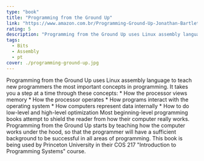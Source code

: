 ```yaml
---
type: "book"
title: "Programming from the Ground Up"
link: "https://www.amazon.com.br/Programming-Ground-Up-Jonathan-Bartlett/dp/0975283847"
rating: 5
description: "Programming from the Ground Up uses Linux assembly language to teach new programmers the most important concepts in programming. It takes you a step at a time through these concepts: * How the processor views memory * How the processor operates * How programs interact with the operating system * How computers represent data internally * How to do low-level and high-level optimization Most beginning-level programming books attempt to shield the reader from how their computer really works. Programming from the Ground Up starts by teaching how the computer works under the hood, so that the programmer will have a sufficient background to be successful in all areas of programming. This book is being used by Princeton University in their COS 217 'Introduction to Programming Systems' course."
tags:
  - Bits
  - Assembly
  - pt
cover: ./programming-ground-up.jpg
---
```

Programming from the Ground Up uses Linux assembly language to teach new programmers the most important concepts in programming. It takes you a step at a time through these concepts: * How the processor views memory * How the processor operates * How programs interact with the operating system * How computers represent data internally * How to do low-level and high-level optimization Most beginning-level programming books attempt to shield the reader from how their computer really works. Programming from the Ground Up starts by teaching how the computer works under the hood, so that the programmer will have a sufficient background to be successful in all areas of programming. This book is being used by Princeton University in their COS 217 "Introduction to Programming Systems" course.